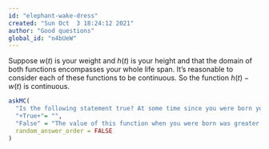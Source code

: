 ```yaml
---
id: "elephant-wake-dress"
created: "Sun Oct  3 18:24:12 2021"
author: "Good questions"
global_id: "n4bUeW"
---
```


Suppose $w(t)$ is your weight and $h(t)$ is your height and that the domain of both functions encompasses your whole life span. It's reasonable to consider each of these functions to be continuous. So the function $h(t) - w(t)$ is continuous.

```r
askMC(
  "Is the following statement true? At some time since you were born your weight in pounds equaled your height in inches.", 
  "+True+"= "",
  "False" = "The value of this function when you were born was greater than zero. Calculate the value for $t=$today and you'll see that it is negative. A continuous function whose value goes from positive to negative must cross 0 at least once.",
  random_answer_order = FALSE
)
```
